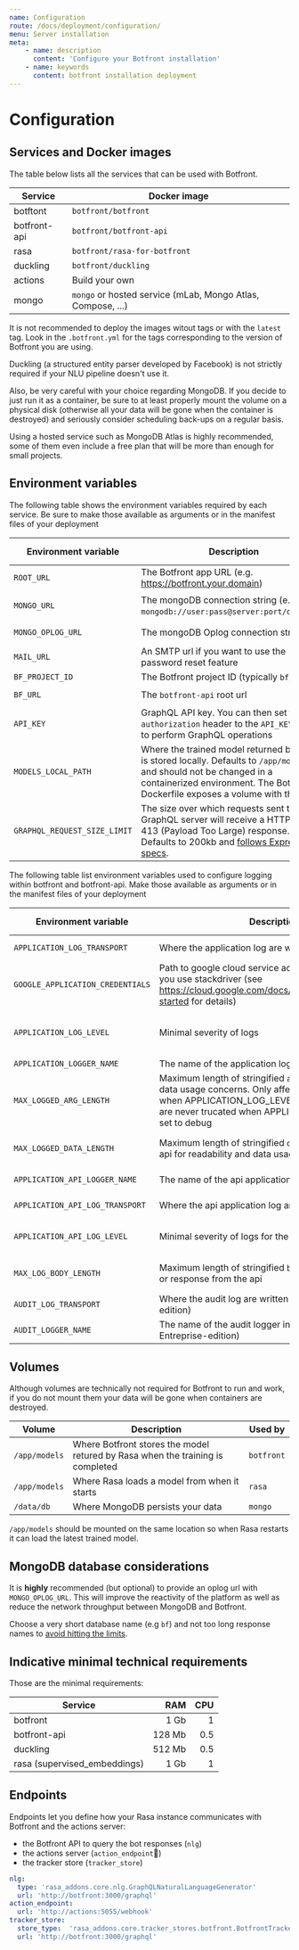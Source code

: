 ```yaml
---
name: Configuration
route: /docs/deployment/configuration/
menu: Server installation
meta:
    - name: description
      content: 'Configure your Botfront installation'
    - name: keywords
      content: botfront installation deployment
---
```


# Configuration

## Services and Docker images

The table below lists all the services that can be used with Botfront.

| Service      | Docker image                                                |
| ------------ | ----------------------------------------------------------- |
| botftont     | `botfront/botfront`                                         |
| botfront-api | `botfront/botfront-api`                                     |
| rasa         | `botfront/rasa-for-botfront`                                |
| duckling     | `botfront/duckling`                                         |
| actions      | Build your own                                              |
| mongo        | `mongo` or hosted service (mLab, Mongo Atlas, Compose, ...) |

<Important type="tip" title="Image tags">

It is not recommended to deploy the images witout tags or with the `latest` tag. Look in the `.botfront.yml` for the tags corresponding to the version of Botfront you are using.

</Important>

Duckling (a structured entity parser developed by Facebook) is not strictly required if your NLU pipeline doesn't use it.

Also, be very careful with your choice regarding MongoDB. If you decide to just run it as a container, be sure to at least properly mount the volume on a physical disk (otherwise all your data will be gone when the container is destroyed) and seriously consider scheduling back-ups on a regular basis.

Using a hosted service such as MongoDB Atlas is highly recommended, some of them even include a free plan that will be more than enough for small projects.

## Environment variables

The following table shows the environment variables required by each service. Be sure to make those available as arguments or in the manifest files of your deployment

| Environment variable         | Description                                                                                                                                                                                                        | Required by               |
| ---------------------------- | ------------------------------------------------------------------------------------------------------------------------------------------------------------------------------------------------------------------ | ------------------------- |
| `ROOT_URL`                   | The Botfront app URL (e.g. https://botfront.your.domain)                                                                                                                                                           | `botfront`                |
| `MONGO_URL`                  | The mongoDB connection string (e.g. `mongodb://user:pass@server:port/database`)                                                                                                                                    | `botfront` `botfront-api` |
| `MONGO_OPLOG_URL`            | The mongoDB Oplog connection string                                                                                                                                                                                | `botfront` (optional)     |
| `MAIL_URL`                   | An SMTP url if you want to use the password reset feature                                                                                                                                                          | `botfront`                |
| `BF_PROJECT_ID`              | The Botfront project ID (typically `bf`)                                                                                                                                                                           | `rasa`                    |
| `BF_URL`                     | The `botfront-api` root url                                                                                                                                                                                        | `rasa` `actions`          |
| `API_KEY`                    | GraphQL API key. You can then set the `authorization` header to the `API_KEY` value to perform GraphQL operations                                                                                                  | `botfront` `rasa`         |
| `MODELS_LOCAL_PATH`          | Where the trained model returned by Rasa is stored locally. Defaults to `/app/models/` and should not be changed in a containerized environment. The Botfront Dockerfile exposes a volume with that path           | `botfront` (optional)     |
| `GRAPHQL_REQUEST_SIZE_LIMIT` | The size over which requests sent to the GraphQL server will receive a HTTP Error 413 (Payload Too Large) response. Defaults to 200kb and [follows Express specs](https://github.com/expressjs/body-parser#limit). | `botfront` (optional)     |

The following table list environment variables used to configure logging within botfront and botfront-api. Make those available as arguments or in the manifest files of your deployment

| Environment variable            | Description                                                                                                                                                                | Allowed values                     | default              |
|---------------------------------|----------------------------------------------------------------------------------------------------------------------------------------------------------------------------|------------------------------------|----------------------|
| `APPLICATION_LOG_TRANSPORT`     | Where the application log are written                                                                                                                                      | console, stackdriver               | console              |
| `GOOGLE_APPLICATION_CREDENTIALS`| Path to google cloud service account file, required if you use stackdriver (see https://cloud.google.com/docs/authentication/getting-started for details)                  |                                    | none                 |
| `APPLICATION_LOG_LEVEL`         | Minimal severity of logs                                                                                                                                                   | critical, error, warn, info, debug | info                 |
| `APPLICATION_LOGGER_NAME`       | The name of the application logger in Stackdriver                                                                                                                          | Any string                         | botfront_log_app     |
| `MAX_LOGGED_ARG_LENGTH`         | Maximum length of stringified `args` for readability and data usage concerns. Only affecting `info` logs and when APPLICATION_LOG_LEVEL is set to info. Args are never trucated when APPLICATION_LOG_LEVEL is set to debug                 | Any positive integer               | 1000                 |
| `MAX_LOGGED_DATA_LENGTH`        | Maximum length of stringified `data` in request to the api for readability and data usage concerns.                                                                        | Any positive integer               | 100                  |
| `APPLICATION_API_LOGGER_NAME`   | The name of the api application logger in Stackdriver                                                                                                                      | Any string                         | botfront-api_log_app |
| `APPLICATION_API_LOG_TRANSPORT` | Where the api application log are written                                                                                                                                  | console, stackdriver               | console              |
| `APPLICATION_API_LOG_LEVEL`     | Minimal severity of logs for the api                                                                                                                                       | error, warn, info, debug           | info                 |
| `MAX_LOG_BODY_LENGTH`           | Maximum length of stringified `body` in logged request or response from the api                                                                                            | Any positive integer               | 100                  |
| `AUDIT_LOG_TRANSPORT`           | Where the audit log are written (Only on Entreprise-edition)                                                                                                               | console, stackdriver               | console              |
| `AUDIT_LOGGER_NAME`             | The name of the audit logger in Stackdriver (Only on Entreprise-edition)                                                                                                   | Any string                         | botfront_log_audit   |


## Volumes

Although volumes are technically not required for Botfront to run and work, if you do not mount them your data will be gone when containers are destroyed.

| Volume        | Description                                                                    | Used by    |
| ------------- | ------------------------------------------------------------------------------ | ---------- |
| `/app/models` | Where Botfront stores the model retured by Rasa when the training is completed | `botfront` |
| `/app/models` | Where Rasa loads a model from when it starts                                   | `rasa`     |
| `/data/db`    | Where MongoDB persists your data                                               | `mongo`    |

`/app/models` should be mounted on the same location so when Rasa restarts it can load the latest trained model.

## MongoDB database considerations

It is **highly** recommended (but optional) to provide an oplog url with `MONGO_OPLOG_URL`. This will improve the reactivity of the platform as well as reduce the network throughput between MongoDB and Botfront.

<Important type="warning" title="IMPORTANT: choose a very short database name">

Choose a very short database name (e.g `bf`) and not too long response names to [avoid hitting the limits](https://docs.mongodb.com/manual/reference/limits/#namespaces).

</Important>

## Indicative minimal technical requirements

Those are the minimal requirements:

| Service                      |    RAM | CPU |
| ---------------------------- | -----: | --: |
| botfront                     |   1 Gb |   1 |
| botfront-api                 | 128 Mb | 0.5 |
| duckling                     | 512 Mb | 0.5 |
| rasa (supervised_embeddings) |   1 Gb |   1 |

## Endpoints

Endpoints let you define how your Rasa instance communicates with Botfront and the actions server:

-   the Botfront API to query the bot responses (`nlg`)
-   the actions server (`action_endpoint`)
-   the tracker store (`tracker_store`)

```yaml
nlg:
  type: 'rasa_addons.core.nlg.GraphQLNaturalLanguageGenerator'
  url: 'http://botfront:3000/graphql'
action_endpoint:
  url: 'http://actions:5055/webhook'
tracker_store:
  store_type:  'rasa_addons.core.tracker_stores.botfront.BotfrontTrackerStore'
  url: 'http://botfront:3000/graphql'
```